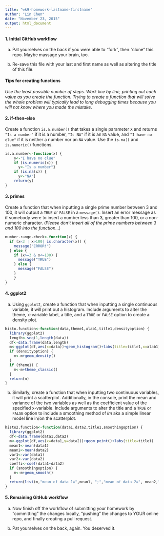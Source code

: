 ```yaml
---
title: "wk9-homework-lastname-firstname"
author: "Lin Chen"
date: "November 23, 2015"
output: html_document
---
```


#### 1. Initial GitHub workflow

a. Pat yourselves on the back if you were able to "fork", then "clone" this repo. Maybe massage your brain, too.

b. Re-save this file with your last and first name as well as altering the title of this file.

#### Tips for creating functions

*Use the least possible number of steps. Work line by line, printing out each value as you create the function. Trying to create a function that will solve the whole problem will typically lead to long debugging times because you will not know where you made the mistake.*

#### 2. if-then-else
Create a function `is.a.number()` that takes a single parameter `X` and returns `"Is a number"` if it is a number, `"Is NA"` if it is an `NA` value, and `"I have no clue"` if it is neither a number nor an `NA` value. Use the `is.na()` and `is.numeric()` functions.

```r
is.a.number<-function(x) {
    y<-"I have no clue"
    if (is.numeric(x)) {
      y<-"Is a number"}
    if (is.na(x)) {
      y<-"NA"}
    return(y)
}
```

#### 3. primes 
Create a function that when inputting a single prime number between 3 and 100, it will output a `TRUE` or `FALSE` in a `message()`. Insert an error message as if somebody were to insert a number less than 3, greater than 100, or a non-numeric character. (*Please don't insert all of the prime numbers between 3 and 100 into the function...*)

```r
number.range.check<-function(x) {
  if (x<3 | x>100| is.character(x)) {
    message("ERROR!")
  } else {
    if (x>=3 & x<=100) {
      message("TRUE")
    } else {
      message("FALSE")
    }
    }
}
```


#### 4. ggplot2

a. Using `ggplot2`, create a function that when inputting a single continuous variable, it will print out a histogram. Include arguments to alter the theme, x-variable label, a title, and a `TRUE` or `FALSE` option to create a density plot.

```r
histo.function<-function(data,theme1,xlab1,title1,densityoption) {
  library(ggplot2)
  length<-seq(1,length(data))
  df<-data.frame(data,length)
  m<-ggplot(df,aes(x=data))+geom_histogram()+labs(title=title1,x=xlab1)
  if (densityoption) {
    m<-m+geom_density()
  }
  if (theme1) {
    m<-m+theme_classic()
  }
  return(m)
}
```


b. Similarly, create a function that when inputting two continuous variables, it will print a scatterplot. Additionally, in the console, print the mean and variance of the two variables as well as the coefficient value of the specified x-variable.  Include arguments to alter the title and a `TRUE` or `FALSE` option to include a smoothing method of *lm* aka a simple linear model line in/on the scatterplot.

```r
histo2.function<-function(data1,data2,title1,smoothingoption) {
  library(ggplot2)
  df<-data.frame(data1,data2)
  m<-ggplot(df,aes(x=data1,y=data2))+geom_point()+labs(title=title1)
  mean1<-mean(data1)
  mean2<-mean(data2)
  var1<-var(data1)
  var2<-var(data2)
  coeffi<-coef(data1~data2)
  if (smoothingoption) {
    m<-m+geom_smooth()
  }
  return(list(m,"mean of data 1=",mean1, ";","mean of data 2=", mean2,";","variance of data1=",var1,";","variance of data2=", var2, ";","coefficient value of the specified x-variables=", coeffi))
}
```

#### 5. Remaining GitHub workflow

a. Now finish off the workflow of submitting your homework by "committing" the changes locally, "pushing" the changes to YOUR online repo, and finally creating a pull request. 

b. Pat yourselves on the back, again.  You deserved it.
